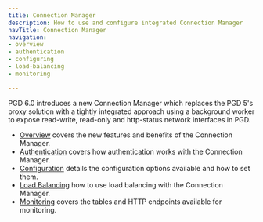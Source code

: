 ```yaml
---
title: Connection Manager
description: How to use and configure integrated Connection Manager
navTitle: Connection Manager
navigation:
- overview
- authentication
- configuring
- load-balancing
- monitoring

---
```


PGD 6.0 introduces a new Connection Manager which replaces the PGD 5's proxy solution with a tightly integrated approach using a background worker to expose read-write, read-only and http-status network interfaces in PGD.

* [Overview](overview) covers the new features and benefits of the Connection Manager.
* [Authentication](authentication) covers how authentication works with the Connection Manager.
* [Configuration](configuring) details the configuration options available and how to set them.
* [Load Balancing](load-balancing)  how to use load balancing with the Connection Manager.
* [Monitoring](monitoring) covers the tables and HTTP endpoints available for monitoring.


